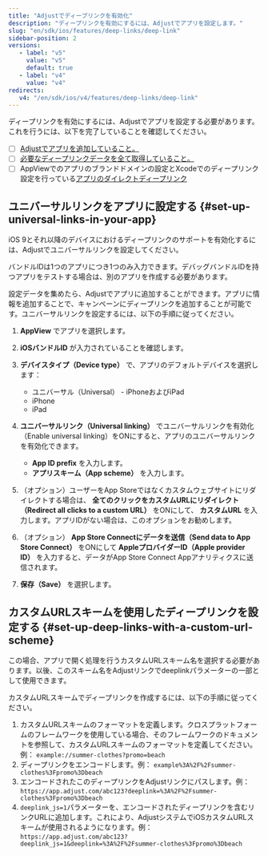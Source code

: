 ```yaml
---
title: "Adjustでディープリンクを有効化"
description: "ディープリンクを有効にするには、Adjustでアプリを設定します。"
slug: "en/sdk/ios/features/deep-links/deep-link"
sidebar-position: 2
versions:
   - label: "v5"
     value: "v5"
     default: true
   - label: "v4"
     value: "v4"
redirects:
   v4: "/en/sdk/ios/v4/features/deep-links/deep-link"
---
```


ディープリンクを有効にするには、Adjustでアプリを設定する必要があります。これを行うには、以下を完了していることを確認してください。

-  [ ] [Adjustでアプリを追加していること。](https://help.adjust.com/en/article/app-setup)
-  [ ] [必要なディープリンクデータを全て取得していること。](/en/sdk/ios/features/deep-links/data-points)
-  [ ] AppViewでのアプリのブランドドメインの設定とXcodeでのディープリンク設定を行っている[アプリのダイレクトディープリンク](/en/sdk/ios/features/deep-links/direct)

## ユニバーサルリンクをアプリに設定する \{\#set\-up\-universal\-links\-in\-your\-app\}

iOS 9とそれ以降のデバイスにおけるディープリンクのサポートを有効化するには、Adjustでユニバーサルリンクを設定してください。

<callout type="note">

バンドルIDは1つのアプリにつき1つのみ入力できます。デバッグバンドルIDを持つアプリをテストする場合は、別のアプリを作成する必要があります。

</Callout>

設定データを集めたら、Adjustでアプリに追加することができます。アプリに情報を追加することで、キャンペーンにディープリンクを追加することが可能です。ユニバーサルリンクを設定するには、以下の手順に従ってください。

1. **AppView** でアプリを選択します。
2. **iOSバンドルID** が入力されていることを確認します。
3. **デバイスタイプ（Device type）** で、アプリのデフォルトデバイスを選択します：

   -  ユニバーサル（Universal） \- iPhoneおよびiPad
   -  iPhone
   -  iPad

4. **ユニバーサルリンク（Universal linking）** でユニバーサルリンクを有効化（Enable universal linking）をONにすると、アプリのユニバーサルリンクを有効化できます。

   -  **App ID prefix** を入力します。
   -  **アプリスキーム（App scheme）** を入力します。

5. （オプション）ユーザーをApp Storeではなくカスタムウェブサイトにリダイレクトする場合は、 **全てのクリックをカスタムURLにリダイレクト（Redirect all clicks to a custom URL）** をONにして、 **カスタムURL** を入力します。アプリIDがない場合は、このオプションをお勧めします。
6. （オプション） **App Store Connectにデータを送信（Send data to App Store Connect）** をONにして **AppleプロバイダーID（Apple provider ID）** を入力すると、データがApp Store Connect Appアナリティクスに送信されます。
7. **保存（Save）** を選択します。

## カスタムURLスキームを使用したディープリンクを設定する \{\#set\-up\-deep\-links\-with\-a\-custom\-url\-scheme\}

この場合、アプリで開く処理を行うカスタムURLスキーム名を選択する必要があります。以後、このスキーム名をAdjustリンクでdeeplinkパラメーターの一部として使用できます。

カスタムURLスキームでディープリンクを作成するには、以下の手順に従ってください。

1. カスタムURLスキームのフォーマットを定義します。クロスプラットフォームのフレームワークを使用している場合、そのフレームワークのドキュメントを参照して、カスタムURLスキームのフォーマットを定義してください。例： `example://summer-clothes?promo=beach`
2. ディープリンクをエンコードします。例： `example%3A%2F%2Fsummer-clothes%3Fpromo%3Dbeach`
3. エンコードされたこのディープリンクをAdjustリンクにパスします。例： `https://app.adjust.com/abc123?deeplink=%3A%2F%2Fsummer-clothes%3Fpromo%3Dbeach`
4. `deeplink_js=1`パラメーターを、エンコードされたディープリンクを含むリンクURLに追加します。これにより、AdjustシステムでiOSカスタムURLスキームが使用されるようになります。例： `https://app.adjust.com/abc123?deeplink_js=1&deeplink=%3A%2F%2Fsummer-clothes%3Fpromo%3Dbeach`
